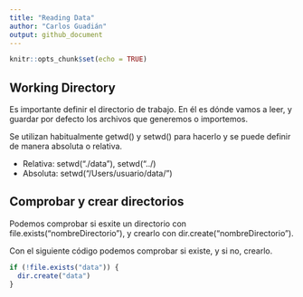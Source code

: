 ```yaml
---
title: "Reading Data"
author: "Carlos Guadián"
output: github_document
---
```


```r
knitr::opts_chunk$set(echo = TRUE)
```

## Working Directory
Es importante definir el directorio de trabajo. En él es dónde vamos a leer, y guardar por defecto los archivos que generemos o importemos.

Se utilizan habitualmente getwd() y setwd() para hacerlo y se puede definir de manera absoluta o relativa.

- Relativa: setwd("./data"), setwd("../)
- Absoluta: setwd("/Users/usuario/data/")

## Comprobar y crear directorios
Podemos comprobar si esxite un directorio con file.exists("nombreDirectorio"), y crearlo con dir.create("nombreDirectorio").

Con el siguiente código podemos comprobar si existe, y si no, crearlo.
```r
if (!file.exists("data")) {
  dir.create("data")
}
```

